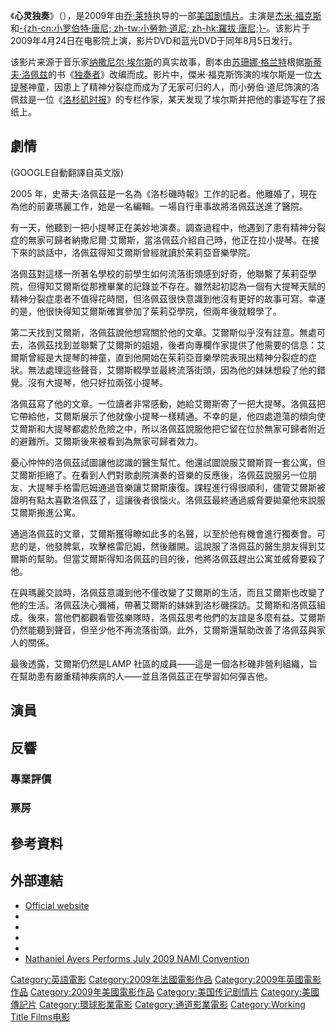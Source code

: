{{NoteTA
|G1=Show
|G2=Movie
}}
{{expand|time=2014-07-07T14:59:02+00:00}}
{{Infobox Film
| name           =心灵独奏
| image          = 
| image_size     =
| caption        = 
| director       = [[乔·怀特|乔·怀特]]
| producer       = 加里·福斯特<br/>拉斯·克拉斯诺夫
| writer         = [[苏珊娜·格兰特|苏珊娜·格兰特]]
| based_on       = {{based on|''The Soloist: A Lost Dream, an Unlikely Friendship, and the Redemptive Power of Music''|[[Steve_Lopez|Steve Lopez]]}}
| narrator       =
| starring       = [[小罗伯特·唐尼|小罗伯特·唐尼]]<br />[[杰米·福克斯|杰米·福克斯]]<br />[[凯瑟琳·基纳|凯瑟琳·基纳]]<br/>[[湯姆·荷蘭德|湯姆·荷蘭德]]<br/>[[丽莎·盖伊·汉密尔顿|丽莎·盖伊·汉密尔顿]]<!--- Cast is per billing block, DO NOT CHANGE --->
| music          = [[达里奥·马里亚内利|达里奥·马里亚内利]]<!--http://www.britishacademy.com/public-news/marianelli-scores-oscar-and-bafta-nominations.html-->
| cinematography = [[西穆斯·迈克加|西穆斯·迈克加]]
| editing        = Paul Tothill
| studio         = [[梦工厂|梦工厂电影公司]]<br/>[[Studio_Canal（法国）|Studio Canal（法国）]] <br/> [[Participant_Media|Participant Media]] <br/> [[Working_Title_Films|Working Title Films]] <br/>[[环球影业（美国）|环球影业（美国）]]<br/>[[Krasnoff_Foster_Productions|Krasnoff Foster Productions]]
| distributor    = [[派拉蒙电影公司|派拉蒙电影公司]] <br/> [[梦工厂|梦工厂电影公司]]<br/>[[Studio_Canal（法国）|Studio Canal（法国）]]<br/>[[Universal_Studios|Universal Pictures]]
| released       = {{flagicon|USA}}2009年4月24日<br/>{{flagicon|UK}}2009年9月11日<br/>
| runtime        = 117分钟<!-- U.S. theatrical release -->
| country        = {{美国}}
| language       = 英语
| budget         = $60,000,000<ref>{{cite web|last=Child|first=Ben|title=You review: The Soloist|url=http://www.theguardian.com/film/filmblog/2009/sep/28/the-soloist-robert-downey-jr-jamie-foxx|publisher=[[theguardian.com|theguardian.com]]|accessdate=4 October 2013|date=28 September 2009|archive-date=2020-06-18|archive-url=https://web.archive.org/web/20200618153208/https://www.theguardian.com/film/filmblog/2009/sep/28/the-soloist-robert-downey-jr-jamie-foxx|dead-url=no}}</ref> 
| gross          = $38,332,994<ref>{{cite web|title=The Soloist|url=http://boxofficemojo.com/movies/?id=soloist.htm|work=[[Box_Office_Mojo|Box Office Mojo]]|publisher=[[Internet_Movie_Database|Internet Movie Database]]|accessdate=4 October 2013|archive-date=2013-10-04|archive-url=https://web.archive.org/web/20131004230934/http://boxofficemojo.com/movies/?id=soloist.htm|dead-url=no}}</ref> 
}}
《'''心灵独奏'''》（{{lang-en|''The Soloist''}}），是2009年由[[乔·莱特|乔·莱特]]执导的一部[[美国|美国]][[剧情片|剧情片]]。主演是[[杰米·福克斯|杰米·福克斯]]和[[小罗伯特·唐尼|-{zh-cn:小罗伯特·唐尼; zh-tw:小勞勃·道尼; zh-hk:羅拔·唐尼;}-]]。该影片于2009年4月24日在电影院上演，影片DVD和蓝光DVD于同年8月5日发行。

该影片来源于音乐家[[纳撒尼尔·埃尔斯|纳撒尼尔·埃尔斯]]的真实故事，剧本由[[苏珊娜·格兰特|苏珊娜·格兰特]]根据[[斯蒂夫·洛佩兹|斯蒂夫·洛佩兹]]的书《[[独奏者_(书)|独奏者]]》改编而成。影片中，傑米·福克斯饰演的埃尔斯是一位[[大提琴|大提琴]]神童，因患上了精神分裂症而成为了无家可归的人，而小勞伯·道尼饰演的洛佩兹是一位《[[洛杉矶时报|洛杉矶时报]]》的专栏作家，某天发现了埃尔斯并把他的事迹写在了报纸上。

==劇情==
(GOOGLE自動翻譯自英文版)

2005 年，史蒂夫·洛佩茲是一名為《洛杉磯時報》工作的記者。他離婚了，現在為他的前妻瑪麗工作，她是一名編輯。一場自行車事故將洛佩茲送進了醫院。

有一天，他聽到一把小提琴正在美妙地演奏。調查過程中，他遇到了患有精神分裂症的無家可歸者納撒尼爾·艾爾斯，當洛佩茲介紹自己時，他正在拉小提琴。在接下來的談話中，洛佩茲得知艾爾斯曾經就讀於茱莉亞音樂學院。

洛佩茲對這樣一所著名學校的前學生如何流落街頭感到好奇，他聯繫了茱莉亞學院，但得知艾爾斯從那裡畢業的記錄並不存在。雖然起初認為一個有大提琴天賦的精神分裂症患者不值得花時間，但洛佩茲很快意識到他沒有更好的故事可寫。幸運的是，他很快得知艾爾斯確實參加了茱莉亞學院，但兩年後就輟學了。

第二天找到艾爾斯，洛佩茲說​​他想寫關於他的文章。艾爾斯似乎沒有註意。無處可去，洛佩茲找到並聯繫了艾爾斯的姐姐，後者向專欄作家提供了他需要的信息：艾爾斯曾經是大提琴的神童，直到他開始在茱莉亞音樂學院表現出精神分裂症的症狀。無法處理這些聲音，艾爾斯輟學並最終流落街頭，因為他的妹妹想殺了他的錯覺。沒有大提琴，他只好拉兩弦小提琴。

洛佩茲寫了他的文章。一位讀者非常感動，她給艾爾斯寄了一把大提琴。洛佩茲把它帶給他，艾爾斯展示了他就像小提琴一樣精通。不幸的是，他四處遊蕩的傾向使艾爾斯和大提琴都處於危險之中，所以洛佩茲說服他把它留在位於無家可歸者附近的避難所。艾爾斯後來被看到為無家可歸者效力。

憂心忡忡的洛佩茲試圖讓他認識的醫生幫忙。他還試圖說服艾爾斯買一套公寓，但艾爾斯拒絕了。在看到人們對歌劇院演奏的音樂的反應後，洛佩茲說​​服另一位朋友、大提琴手格雷厄姆通過音樂讓艾爾斯康復。課程進行得很順利，儘管艾爾斯被證明有點太喜歡洛佩茲了，這讓後者很惱火。洛佩茲最終通過威脅要拋棄他來說服艾爾斯搬進公寓。

通過洛佩茲的文章，艾爾斯獲得瞭如此多的名聲，以至於他有機會進行獨奏會。可悲的是，他發脾氣，攻擊格雷厄姆，然後離開。這說服了洛佩茲的醫生朋友得到艾爾斯的幫助。但當艾爾斯得知洛佩茲的目的後，他將洛佩茲趕出公寓並威脅要殺了他。

在與瑪麗交談時，洛佩茲意識到他不僅改變了艾爾斯的生活，而且艾爾斯也改變了他的生活。洛佩茲決心彌補，帶著艾爾斯的妹妹到洛杉磯探訪。艾爾斯和洛佩茲組成。後來，當他們都觀看管弦樂隊時，洛佩茲思考他們的友誼是多麼有益。艾爾斯仍然能聽到聲音，但至少他不再流落街頭。此外，艾爾斯還幫助改善了洛佩茲與家人的關係。

最後透露，艾爾斯仍然是LAMP 社區的成員——這是一個洛杉磯非營利組織，旨在幫助患有嚴重精神疾病的人——並且洛佩茲正在學習如何彈吉他。

==演員==

==反響==

===專業評價===

===票房===

==參考資料==
{{reflist|30em}}

== 外部連結 ==
{{Wikiquote}}
* [https://web.archive.org/web/20080724130134/http://www.soloistmovie.com/ Official website]
*{{IMDb title|id=0821642|title=The Soloist}}
*{{rotten-tomatoes|id=soloist|title=The Soloist}}
*{{mojo title|id=soloist|title=The Soloist}}
*{{Amg movie|414388|The Soloist}}
* [http://www.nami.org/Template.cfm?Section=2009_Highlights&Template=/ContentManagement/ContentDisplay.cfm&ContentID=82105 Nathaniel Ayers Performs July 2009 NAMI Convention]{{dead link|date=2018年2月 |bot=InternetArchiveBot |fix-attempted=yes }}

{{喬·萊特}}
{{DEFAULTSORT:Soloist, The}}
[[Category:英語電影|Category:英語電影]]
[[Category:2009年法國電影作品|Category:2009年法國電影作品]]
[[Category:2009年英國電影作品|Category:2009年英國電影作品]]
[[Category:2009年美國電影作品|Category:2009年美國電影作品]]
[[Category:美国传记剧情片|Category:美国传记剧情片]]
[[Category:美國傳記片|Category:美國傳記片]]
[[Category:環球影業電影|Category:環球影業電影]]
[[Category:通道影業電影|Category:通道影業電影]]
[[Category:Working_Title_Films电影|Category:Working Title Films电影]]